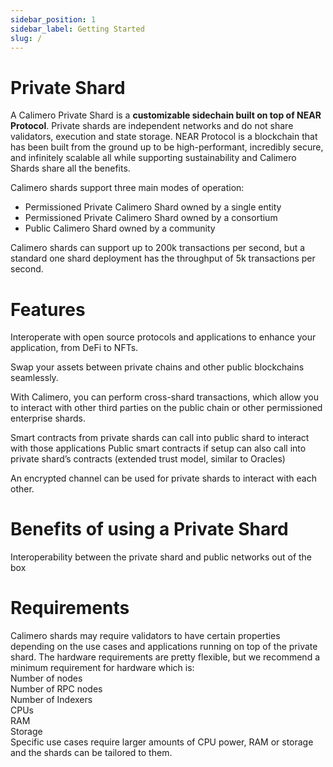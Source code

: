 ```yaml
---
sidebar_position: 1
sidebar_label: Getting Started
slug: /
---
```


# Private Shard
A Calimero Private Shard is a **customizable sidechain built on top of NEAR Protocol**. Private shards are independent networks and do not share validators, execution and state storage. NEAR Protocol is a blockchain that has been built from the ground up to be high-performant, incredibly secure, and infinitely scalable all while supporting sustainability and Calimero Shards share all the benefits.

Calimero shards support three main modes of operation:
- Permissioned Private Calimero Shard owned by a single entity
- Permissioned Private Calimero Shard owned by a consortium 
- Public Calimero Shard owned by a community

Calimero shards can support up to 200k transactions per second, but a standard one shard deployment has the throughput of 5k transactions per second.


# Features
Interoperate with open source protocols and applications to enhance your application, from DeFi to NFTs.

Swap your assets between private chains and other public blockchains seamlessly. 

With Calimero, you can perform cross-shard transactions, which allow you to interact with other third parties on the public chain or other permissioned enterprise shards. 


Smart contracts from private shards can call into public shard to interact with those applications
Public smart contracts if setup can also call into private shard’s contracts (extended trust model, similar to Oracles)

An encrypted channel can be used for private shards to interact with each other. 


# Benefits of using a Private Shard


Interoperability between the private shard and public networks out of the box



# Requirements​
Calimero shards may require validators to have certain properties depending on the use cases and applications running on top of the private shard.
The hardware requirements are pretty flexible, but we recommend a minimum requirement for hardware which is:  
Number of nodes  
Number of RPC nodes  
Number of Indexers  
CPUs  
RAM  
Storage   
Specific use cases require larger amounts of CPU power, RAM or storage and the shards can be tailored to them.

